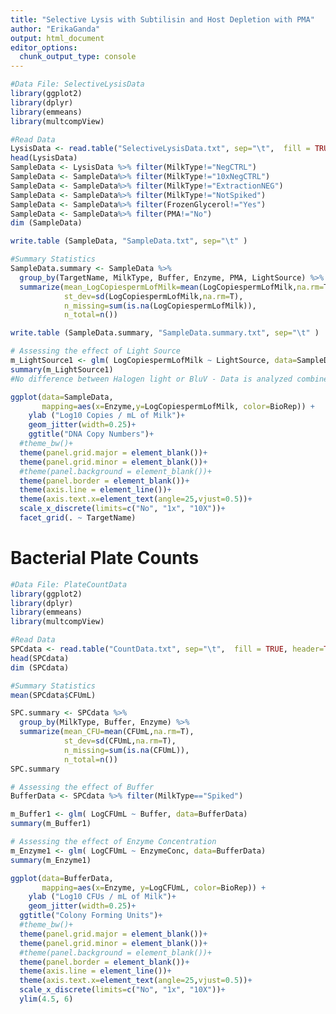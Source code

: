 ```yaml
---
title: "Selective Lysis with Subtilisin and Host Depletion with PMA"
author: "ErikaGanda"
output: html_document
editor_options: 
  chunk_output_type: console
---
```

```r
#Data File: SelectiveLysisData
library(ggplot2)
library(dplyr)
library(emmeans)
library(multcompView)

#Read Data
LysisData <- read.table("SelectiveLysisData.txt", sep="\t",  fill = TRUE, header=TRUE)
head(LysisData)
SampleData <- LysisData %>% filter(MilkType!="NegCTRL")
SampleData <- SampleData%>% filter(MilkType!="10xNegCTRL")
SampleData <- SampleData%>% filter(MilkType!="ExtractionNEG")
SampleData <- SampleData%>% filter(MilkType!="NotSpiked")
SampleData <- SampleData%>% filter(FrozenGlycerol!="Yes")
SampleData <- SampleData%>% filter(PMA!="No")
dim (SampleData)

write.table (SampleData, "SampleData.txt", sep="\t" )

#Summary Statistics
SampleData.summary <- SampleData %>%
  group_by(TargetName, MilkType, Buffer, Enzyme, PMA, LightSource) %>%
  summarize(mean_LogCopiespermLofMilk=mean(LogCopiespermLofMilk,na.rm=T),
            st_dev=sd(LogCopiespermLofMilk,na.rm=T),
            n_missing=sum(is.na(LogCopiespermLofMilk)),
            n_total=n())

write.table (SampleData.summary, "SampleData.summary.txt", sep="\t" )

# Assessing the effect of Light Source
m_LightSource1 <- glm( LogCopiespermLofMilk ~ LightSource, data=SampleData )
summary(m_LightSource1)
#No difference between Halogen light or BluV - Data is analyzed combined henceforth

ggplot(data=SampleData,
       mapping=aes(x=Enzyme,y=LogCopiespermLofMilk, color=BioRep)) +
    ylab ("Log10 Copies / mL of Milk")+
    geom_jitter(width=0.25)+
    ggtitle("DNA Copy Numbers")+
  #theme_bw()+
  theme(panel.grid.major = element_blank())+
  theme(panel.grid.minor = element_blank())+
  #theme(panel.background = element_blank())+
  theme(panel.border = element_blank())+
  theme(axis.line = element_line())+
  theme(axis.text.x=element_text(angle=25,vjust=0.5))+
  scale_x_discrete(limits=c("No", "1x", "10X"))+
  facet_grid(. ~ TargetName)
```

# Bacterial Plate Counts
```r
#Data File: PlateCountData
library(ggplot2)
library(dplyr)
library(emmeans)
library(multcompView)

#Read Data
SPCdata <- read.table("CountData.txt", sep="\t",  fill = TRUE, header=TRUE)
head(SPCdata)
dim (SPCdata)

#Summary Statistics
mean(SPCdata$CFUmL)

SPC.summary <- SPCdata %>%
  group_by(MilkType, Buffer, Enzyme) %>%
  summarize(mean_CFU=mean(CFUmL,na.rm=T),
            st_dev=sd(CFUmL,na.rm=T),
            n_missing=sum(is.na(CFUmL)),
            n_total=n())
SPC.summary

# Assessing the effect of Buffer
BufferData <- SPCdata %>% filter(MilkType=="Spiked")

m_Buffer1 <- glm( LogCFUmL ~ Buffer, data=BufferData)
summary(m_Buffer1)

# Assessing the effect of Enzyme Concentration
m_Enzyme1 <- glm( LogCFUmL ~ EnzymeConc, data=BufferData)
summary(m_Enzyme1)

ggplot(data=BufferData,
       mapping=aes(x=Enzyme, y=LogCFUmL, color=BioRep)) +
    ylab ("Log10 CFUs / mL of Milk")+
    geom_jitter(width=0.25)+
  ggtitle("Colony Forming Units")+
  #theme_bw()+
  theme(panel.grid.major = element_blank())+
  theme(panel.grid.minor = element_blank())+
  #theme(panel.background = element_blank())+
  theme(panel.border = element_blank())+
  theme(axis.line = element_line())+
  theme(axis.text.x=element_text(angle=25,vjust=0.5))+
  scale_x_discrete(limits=c("No", "1x", "10X"))+
  ylim(4.5, 6)

```

